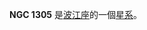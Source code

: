 {{NGCInfoBox|NGCID=NGC 1305|發現者=德亞瑞司特|發現日期=1864年1月4日|其他編號=UGC 2697,MCG 0-9-69,ZWG 390.72|曆元=J2000.0|赤經=3時21分22.9秒
|赤緯=-2°18'59"|星座=波江座|星體=星系|星等=12.4|表面亮度=12.9|藍等=13.4}}

'''NGC 1305''' 是[[波江座|波江座]]的一個[[星系|星系]]。

{{NGCReference|1305}}
{{Catalogs|NGC=1305}}